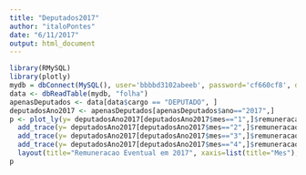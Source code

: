```yaml
---
title: "Deputados2017"
author: "italoPontes"
date: "6/11/2017"
output: html_document
---
```


```r
library(RMySQL)
library(plotly)
mydb = dbConnect(MySQL(), user='bbbbd3102abeeb', password='cf660cf8', dbname='heroku_2767f33366f77cb', host='us-cdbr-iron-east-03.cleardb.net')
data <- dbReadTable(mydb, "folha")
apenasDeputados <- data[data$cargo == "DEPUTADO", ]
deputadosAno2017 <- apenasDeputados[apenasDeputados$ano=="2017",]
p <- plot_ly(y= deputadosAno2017[deputadosAno2017$mes=="1",]$remuneracao_eventual, type="box", name="Janeiro") %>%
  add_trace(y= deputadosAno2017[deputadosAno2017$mes=="2",]$remuneracao_eventual, name="Fevereiro") %>%
  add_trace(y= deputadosAno2017[deputadosAno2017$mes=="3",]$remuneracao_eventual, name="Marco") %>%
  add_trace(y= deputadosAno2017[deputadosAno2017$mes=="4",]$remuneracao_eventual, name="Abril") %>%
  layout(title="Remuneracao Eventual em 2017", xaxis=list(title="Mes"), yaxis=list(title="Valor Recebido"))
p
```
